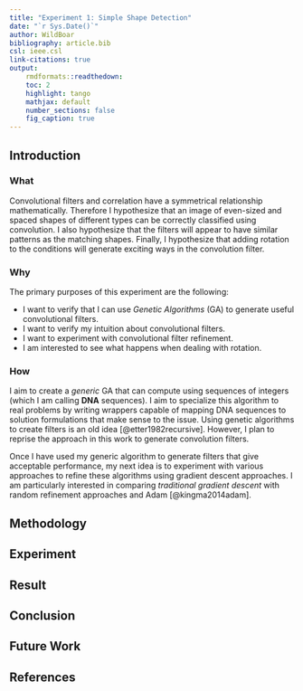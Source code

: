 ```yaml
---
title: "Experiment 1: Simple Shape Detection"
date: "`r Sys.Date()`"
author: WildBoar
bibliography: article.bib
csl: ieee.csl
link-citations: true
output:
    rmdformats::readthedown:
    toc: 2
    highlight: tango
    mathjax: default
    number_sections: false
    fig_caption: true
---
```


## Introduction ##

### What ###

Convolutional filters and correlation have a symmetrical relationship mathematically. Therefore I hypothesize that an image of even-sized and spaced shapes of different types can be correctly classified using convolution. I also hypothesize that the filters will appear to have similar patterns as the matching shapes. Finally, I hypothesize that adding rotation to the conditions will generate exciting ways in the convolution filter.  

### Why ###

The primary purposes of this experiment are the following:

* I want to verify that I can use _Genetic Algorithms_ (GA) to generate useful convolutional filters.
* I want to verify my intuition about convolutional filters.
* I want to experiment with convolutional filter refinement.
* I am interested to see what happens when dealing with rotation.

### How ###

I aim to create a _generic_ GA that can compute using sequences of integers (which I am calling **DNA** sequences). I aim to specialize this algorithm to real problems by writing wrappers capable of mapping DNA sequences to solution formulations that make sense to the issue. Using genetic algorithms to create filters is an old idea [@etter1982recursive]. However, I plan to reprise the approach in this work to generate convolution filters.

Once I have used my generic algorithm to generate filters that give acceptable performance, my next idea is to experiment with various approaches to refine these algorithms using gradient descent approaches. I am particularly interested in comparing _traditional gradient descent_ with random refinement approaches and Adam [@kingma2014adam].


## Methodology ##

## Experiment ##

## Result ##

## Conclusion ##

## Future Work ##

## References ##

<div id="refs"></div>